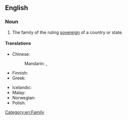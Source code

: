 ==English==

===Noun===
{{en-noun|sg=[[royal]] [[family]]|pl=royal families}}

# The family of the ruling [[sovereign]] of a country or state.

====Translations====
{{trans-top|family of ruling country}}
* Chinese:
*: Mandarin: {{t|cmn|皇室|tr=huángshì|sc=Hani}}, {{t-|cmn|王室|tr=wángshì|sc=Hani}}
* Finnish: {{t-|fi|kuningasperhe}}
* Greek: {{t|el|βασιλική οικογένεια|f|sc=Grek}}
{{trans-mid}}
* Icelandic: {{t|is|konungsfjölskylda|f}}
* Malay: {{t|ms|keluarga diraja}}
* Norwegian: {{t|no|kongefamilie|m}}
* Polish: {{t+|pl|rodzina|f}} {{t+|pl|królewski|alt=królewska}}
{{trans-bottom}}

[[Category:en:Family]]